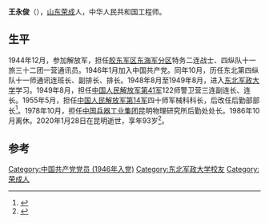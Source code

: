 '''王永俊'''（{{bd|1928年|3月5日|2020年|1月28日|catIdx=Wang}}），[[山东|山东]][[荣成|荣成]]人，中华人民共和国工程师。

== 生平 ==
1944年12月，参加解放军，担任[[胶东军区|胶东军区]][[东海军分区|东海军分区]]特务二连战士、四纵队十一旅三十二团一营通讯员。1946年1月加入中国共产党。同年10月，历任东北第四纵队十一师通讯连班长、副排长、排长。1948年8月至1949年8月，进入[[东北军政大学|东北军政大学]]学习。1949年8月，担任[[中国人民解放军第41军|中国人民解放军第41军]]122师警卫营三连副连长、连长。1955年5月，担任[[中国人民解放军第14军|中国人民解放军第14军]]四十师军械科科长，后改任后勤部部长<ref>{{Cite web|title=93岁中国兵器工业集团昆明物理研究所离休干部王永俊逝世|url=https://www.thepaper.cn/newsDetail_forward_5690182|accessdate=2020-08-13|work=澎湃新闻-The Paper|archive-date=2020-01-31|archive-url=https://web.archive.org/web/20200131192851/http://www.thepaper.cn/newsDetail_forward_5690182|dead-url=no}}</ref>。1978年10月，担任[[中国兵器工业集团|中国兵器工业集团]]昆明物理研究所后勤处处长。1986年10月离休。2020年1月28日在昆明逝世，享年93岁<ref>{{cite web |title=王永俊同志逝世 |url=http://yndaily.yunnan.cn/html/2020-01/30/content_1324054.htm?div=-1 |publisher=云南日报 |date=2020-01-30 |accessdate=2020-08-13 |archive-date=2020-02-03 |archive-url=https://web.archive.org/web/20200203161238/http://yndaily.yunnan.cn/html/2020-01/30/content_1324054.htm?div=-1 |dead-url=no }}</ref>。

==参考==
{{reflist}}

[[Category:中国共产党党员_(1946年入党)|Category:中国共产党党员 (1946年入党)]]
[[Category:东北军政大学校友|Category:东北军政大学校友]]
[[Category:荣成人|Category:荣成人]]